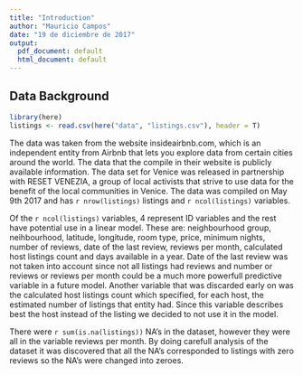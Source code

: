 ```yaml
---
title: "Introduction"
author: "Mauricio Campos"
date: "19 de diciembre de 2017"
output:
  pdf_document: default
  html_document: default
---
```


## Data Background

```r
library(here)
listings <- read.csv(here("data", "listings.csv"), header = T)
```


The data was taken from the website insideairbnb.com, which is an independent entity from Airbnb that lets you explore data from certain cities around the world. The data that the compile in their website is publicly available information. The data set for Venice was released in partnership with RESET VENEZIA, a group of local activists that strive to use data for the benefit of the local communities in Venice. The data was compiled on May 9th 2017 and has `r nrow(listings)` listings and `r ncol(listings)` variables. 

Of the `r ncol(listings)` variables, 4 represent ID variables and the rest have potential use in a linear model. These are: neighbourhood group, neihbourhood, latitude, longitude, room type, price, minimum nights, number of reviews, date of the last review, reviews per month, calculated host listings count and days available in a year. Date of the last review was not taken into account since not all listings had reviews and number or reviews or reviews per month could be a much more powerfull predictive variable in a future model. Another variable that was discarded early on was the calculated host listings count which specified, for each host, the estimated number of listings that entity had. Since this variable describes best the host instead of the listing we decided to not use it in the model. 

There were `r sum(is.na(listings))` NA's in the dataset, however they were all in the variable reviews per month. By doing carefull analysis of the dataset it was discovered that all the NA's corresponded to listings with zero reviews so the NA's were changed into zeroes. 
